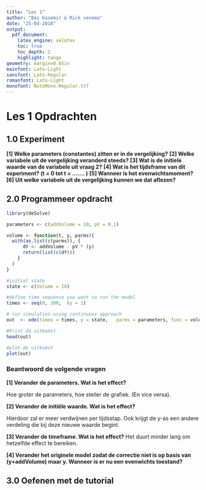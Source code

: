 ```yaml
---
title: "Les 1"
author: "Bas Kasemir & Rick venema"
date: "25-04-2018"
output:
  pdf_document:
    latex_engine: xelatex
    toc: true
    toc_depth: 2
    highlight: tango
geometry: margin=0.65in
mainfont: Lato-Light
sansfont: Lato-Regular
romanfont: Lato-Light
monofont: NotoMono-Regular.ttf
---
```


# Les 1 Opdrachten
## 1.0 Experiment
**[1] Welke parameters (constantes) zitten er in de vergelijking?**
**[2] Welke variabele uit de vergelijking veranderd steeds?**
**[3] Wat is de initiele waarde van de variabele uit vraag 2?**
**[4] Wat is het tijdsframe van dit experiment? (t = 0 tot t = ……. )**
**[5] Wanneer is het evenwichtsmoment?**
**[6] Uit welke variabele uit de vergelijking kunnen we dat aflezen?**


## 2.0 Programmeer opdracht
``` r
library(deSolve)

parameters <- c(addVolume = 10, pV = 0.1) 

volume <- function(t, y, parms){
  with(as.list(c(parms)), {
      dY <- addVolume - pV * (y)
      return(list(c(dY)))
    }
  )
}

#initial state
state <- c(Volume = 10)

#define time sequence you want to run the model
times <- seq(0, 300,  by = 1)

# run simulation using continuous approach
out  <- ode(times = times, y = state,   parms = parameters, func = volume, method = "euler")

#Print de uitkomst
head(out)

#plot de uitkomst
plot(out)
```

### Beantwoord de volgende vragen
**[1] Verander de parameters. Wat is het effect?**
  
  Hoe groter de parameters, hoe steiler de grafiek. (En vice versa).
  
**[2] Verander de initiële waarde. Wat is het effect?**
  
  Hierdoor zal er meer verdwijnen per tijdsstap. Ook krijgt de y-as een andere verdeling die bij deze nieuwe waarde begint.
  
**[3] Verander de timeframe. Wat is het effect?**
  Het duurt minder lang om hetzelfde effect te bereiken.
  
**[4] Verander het originele model zodat de correctie niet is op basis van (y+addVolume) maar y. Wanneer is er nu een evenwichts toestand?**

## 3.0 Oefenen met de tutorial






